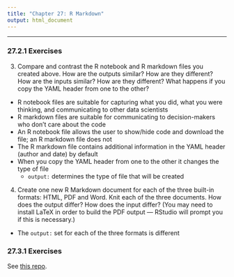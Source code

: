 ```yaml
---
title: "Chapter 27: R Markdown"
output: html_document
---
```


***

### 27.2.1 Exercises

3. Compare and contrast the R notebook and R markdown files you created above.
How are the outputs similar? How are they different? How are the inputs similar?
How are they different? What happens if you copy the YAML header from one to the
other?

* R notebook files are suitable for capturing what you did, what you were
thinking, and communicating to other data scientists
* R markdown files are suitable for communicating to decision-makers who
don't care about the code
* An R notebook file allows the user to show/hide code and download the file;
an R markdown file does not
* The R markdown file contains additional information in the YAML header
(author and date) by default
* When you copy the YAML header from one to the other it changes the type of
file
    + `output:` determines the type of file that will be created  
 
4. Create one new R Markdown document for each of the three built-in formats:
HTML, PDF and Word. Knit each of the three documents. How does the output differ?
How does the input differ? (You may need to install LaTeX in order to build the
PDF output — RStudio will prompt you if this is necessary.)

* The `output:` set for each of the three formats is different

### 27.3.1 Exercises

See [this repo](https://github.com/benherbertson/cv).

